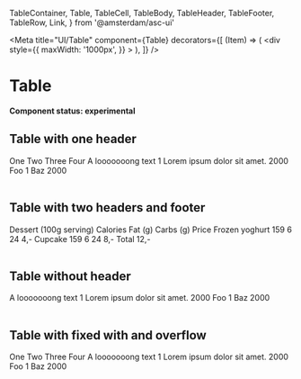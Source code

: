   TableContainer,
  Table,
  TableCell,
  TableBody,
  TableHeader,
  TableFooter,
  TableRow,
  Link,
} from '@amsterdam/asc-ui'

<Meta
  title="UI/Table"
  component={Table}
  decorators={[
    (Item) => (
      <div
        style={{
          maxWidth: '1000px',
        }}
      >
        <Item />
      </div>
    ),
  ]}
/>

# Table

**Component status: experimental**

## Table with one header

<Canvas>
  <Story name="Table with one header">
    <TableContainer>
      <Table>
        <TableHeader>
          <TableRow>
            <TableCell as="th">One</TableCell>
            <TableCell as="th">Two</TableCell>
            <TableCell as="th">Three</TableCell>
            <TableCell as="th">Four</TableCell>
          </TableRow>
        </TableHeader>
        <TableBody>
          <TableRow>
            <TableCell>A looooooong text</TableCell>
            <TableCell>1</TableCell>
            <TableCell>
              <Link variant="inline" href="/">
                Lorem ipsum dolor sit amet.
              </Link>
            </TableCell>
            <TableCell>2000</TableCell>
          </TableRow>
          <TableRow>
            <TableCell>Foo</TableCell>
            <TableCell>1</TableCell>
            <TableCell>Baz</TableCell>
            <TableCell>2000</TableCell>
          </TableRow>
        </TableBody>
      </Table>
    </TableContainer>
  </Story>
</Canvas>

## Table with two headers and footer

<Canvas>
  <Story name="Table with two headers and footer">
    <TableContainer>
      <Table>
        <TableHeader>
          <TableRow>
            <TableCell as="th" scope="col">
              Dessert (100g serving)
            </TableCell>
            <TableCell as="th" scope="col">
              Calories
            </TableCell>
            <TableCell as="th" scope="col">
              Fat (g)
            </TableCell>
            <TableCell as="th" scope="col">
              Carbs (g)
            </TableCell>
            <TableCell as="th" scope="col">
              Price
            </TableCell>
          </TableRow>
        </TableHeader>
        <TableBody>
          <TableRow>
            <TableCell as="th" role="cell" scope="row">
              Frozen yoghurt
            </TableCell>
            <TableCell>159</TableCell>
            <TableCell>6</TableCell>
            <TableCell>24</TableCell>
            <TableCell>4,-</TableCell>
          </TableRow>
          <TableRow>
            <TableCell as="th">Cupcake</TableCell>
            <TableCell>159</TableCell>
            <TableCell>6</TableCell>
            <TableCell>24</TableCell>
            <TableCell>8,-</TableCell>
          </TableRow>
        </TableBody>
        <TableFooter>
          <TableRow>
            <TableCell as="th" colSpan="4">
              Total
            </TableCell>
            <TableCell>12,-</TableCell>
          </TableRow>
        </TableFooter>
      </Table>
    </TableContainer>
  </Story>
</Canvas>

## Table without header

<Canvas>
  <Story name="Table without header">
    <TableContainer>
      <Table>
        <TableBody>
          <TableRow>
            <TableCell>A looooooong text</TableCell>
            <TableCell>1</TableCell>
            <TableCell>
              <Link variant="inline" href="/">
                Lorem ipsum dolor sit amet.
              </Link>
            </TableCell>
            <TableCell>2000</TableCell>
          </TableRow>
          <TableRow>
            <TableCell>Foo</TableCell>
            <TableCell>1</TableCell>
            <TableCell>Baz</TableCell>
            <TableCell>2000</TableCell>
          </TableRow>
        </TableBody>
      </Table>
    </TableContainer>
  </Story>
</Canvas>

## Table with fixed with and overflow

<Canvas>
  <Story name="Table with fixed with and overflow">
    <TableContainer style={{ width: '300px' }}>
      <Table>
        <TableHeader>
          <TableRow>
            <TableCell as="th">One</TableCell>
            <TableCell as="th">Two</TableCell>
            <TableCell as="th" style={{ minWidth: '300px' }}>
              Three
            </TableCell>
            <TableCell as="th">Four</TableCell>
          </TableRow>
        </TableHeader>
        <TableBody>
          <TableRow>
            <TableCell>A looooooong text</TableCell>
            <TableCell>1</TableCell>
            <TableCell>
              <Link variant="inline" href="/">
                Lorem ipsum dolor sit amet.
              </Link>
            </TableCell>
            <TableCell>2000</TableCell>
          </TableRow>
          <TableRow>
            <TableCell>Foo</TableCell>
            <TableCell>1</TableCell>
            <TableCell>Baz</TableCell>
            <TableCell>2000</TableCell>
          </TableRow>
        </TableBody>
      </Table>
    </TableContainer>
  </Story>
</Canvas>
